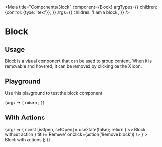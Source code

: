 
<Meta
  title="Components/Block"
  component={Block}
  argTypes={{
    children: {control: {type: 'text'}},
  }}
  args={{
    children: 'I am a block',
  }}
/>

# Block

## Usage

Block is a visual component that can be used to group content.
When it is removable and hovered, it can be removed by clicking on the X icon.

## Playground

Use this playground to test the block component

<Canvas>
  <Story name="Standard">
    {args => {
      return <Block {...args} />;
    }}
  </Story>
</Canvas>

<ArgsTable story="Standard" />

## With Actions

<Canvas>
  <Story name="With Actions">
    {args => {
      const [isOpen, setOpen] = useState(false);
      return (
        <>
          <Block {...args} isOpen={isOpen} onCollapse={setOpen}>Block without action</Block>
          <Block
            {...args} isOpen={isOpen} onCollapse={setOpen} collapseButtonLabel="Collapse"
            actions={<>
              <IconButton level="tertiary" ghost="borderless" size="small" key="remove" icon={<CloseIcon />} title='Remove' onClick={action('Remove block')} />
            </>}
          >
            Block with actions
          </Block>
        </>
      );
    }}
  </Story>
</Canvas>
